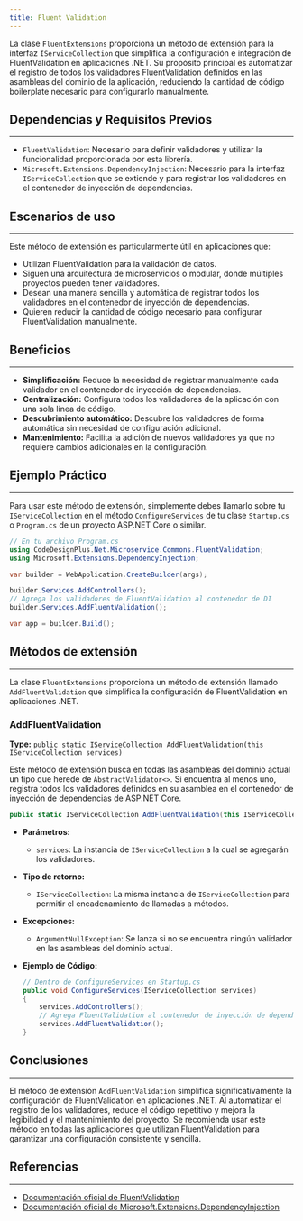 ```yaml
---
title: Fluent Validation
---
```



La clase `FluentExtensions` proporciona un método de extensión para la interfaz `IServiceCollection` que simplifica la configuración e integración de FluentValidation en aplicaciones .NET. Su propósito principal es automatizar el registro de todos los validadores FluentValidation definidos en las asambleas del dominio de la aplicación, reduciendo la cantidad de código boilerplate necesario para configurarlo manualmente.

## Dependencias y Requisitos Previos
---

- `FluentValidation`: Necesario para definir validadores y utilizar la funcionalidad proporcionada por esta librería.
- `Microsoft.Extensions.DependencyInjection`: Necesario para la interfaz `IServiceCollection` que se extiende y para registrar los validadores en el contenedor de inyección de dependencias.

## Escenarios de uso
---

Este método de extensión es particularmente útil en aplicaciones que:

- Utilizan FluentValidation para la validación de datos.
- Siguen una arquitectura de microservicios o modular, donde múltiples proyectos pueden tener validadores.
- Desean una manera sencilla y automática de registrar todos los validadores en el contenedor de inyección de dependencias.
- Quieren reducir la cantidad de código necesario para configurar FluentValidation manualmente.

## Beneficios
---

- **Simplificación:** Reduce la necesidad de registrar manualmente cada validador en el contenedor de inyección de dependencias.
- **Centralización:** Configura todos los validadores de la aplicación con una sola línea de código.
- **Descubrimiento automático:** Descubre los validadores de forma automática sin necesidad de configuración adicional.
- **Mantenimiento:** Facilita la adición de nuevos validadores ya que no requiere cambios adicionales en la configuración.

## Ejemplo Práctico
---
Para usar este método de extensión, simplemente debes llamarlo sobre tu `IServiceCollection` en el método `ConfigureServices` de tu clase `Startup.cs` o `Program.cs` de un proyecto ASP.NET Core o similar.

```csharp
// En tu archivo Program.cs
using CodeDesignPlus.Net.Microservice.Commons.FluentValidation;
using Microsoft.Extensions.DependencyInjection;

var builder = WebApplication.CreateBuilder(args);

builder.Services.AddControllers();
// Agrega los validadores de FluentValidation al contenedor de DI
builder.Services.AddFluentValidation();

var app = builder.Build();
```

## Métodos de extensión
---

La clase `FluentExtensions` proporciona un método de extensión llamado `AddFluentValidation` que simplifica la configuración de FluentValidation en aplicaciones .NET.

### AddFluentValidation
**Type:** `public static IServiceCollection AddFluentValidation(this IServiceCollection services)`

Este método de extensión busca en todas las asambleas del dominio actual un tipo que herede de `AbstractValidator<>`. Si encuentra al menos uno,  registra todos los validadores definidos en su asamblea en el contenedor de inyección de dependencias de ASP.NET Core.

```csharp 
public static IServiceCollection AddFluentValidation(this IServiceCollection services)
```

- **Parámetros:**
    - `services`: La instancia de `IServiceCollection` a la cual se agregarán los validadores.
- **Tipo de retorno:**
   -  `IServiceCollection`: La misma instancia de `IServiceCollection` para permitir el encadenamiento de llamadas a métodos.
- **Excepciones:**
   - `ArgumentNullException`: Se lanza si no se encuentra ningún validador en las asambleas del dominio actual.
   
- **Ejemplo de Código:**
    ```csharp
    // Dentro de ConfigureServices en Startup.cs
    public void ConfigureServices(IServiceCollection services)
    {
        services.AddControllers();
        // Agrega FluentValidation al contenedor de inyección de dependencias.
        services.AddFluentValidation();
    }
    ```

## Conclusiones
---

El método de extensión `AddFluentValidation` simplifica significativamente la configuración de FluentValidation en aplicaciones .NET. Al automatizar el registro de los validadores, reduce el código repetitivo y mejora la legibilidad y el mantenimiento del proyecto. Se recomienda usar este método en todas las aplicaciones que utilizan FluentValidation para garantizar una configuración consistente y sencilla.

## Referencias
---

- [Documentación oficial de FluentValidation](https://fluentvalidation.net/)
- [Documentación oficial de Microsoft.Extensions.DependencyInjection](https://docs.microsoft.com/dotnet/api/microsoft.extensions.dependencyinjection)
